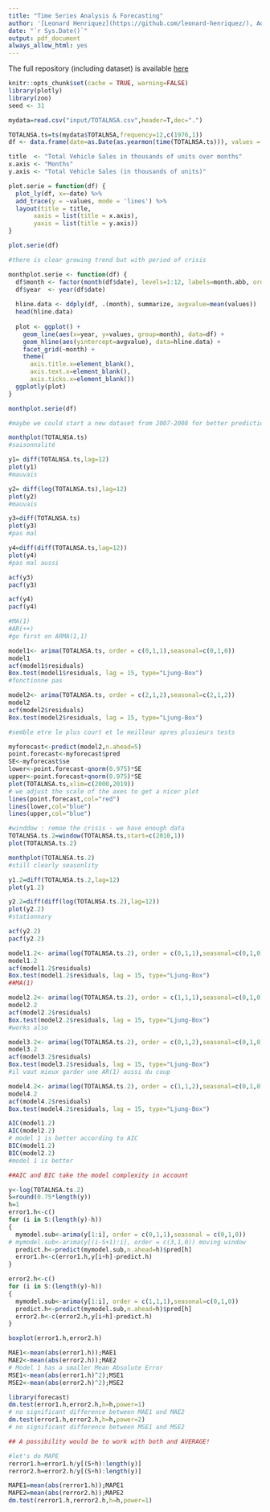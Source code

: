 ```yaml
---
title: "Time Series Analysis & Forecasting"
author: '[Leonard Henriquez](https://github.com/leonard-henriquez/), Adrien Lequiller & Eddy Ohayon'
date: "`r Sys.Date()`"
output: pdf_document
always_allow_html: yes
---
```


The full repository (including dataset) is available [here](https://github.com/leonard-henriquez/car_sales)

```r
knitr::opts_chunk$set(cache = TRUE, warning=FALSE)
library(plotly)
library(zoo)
seed <- 31
```

```r
mydata=read.csv("input/TOTALNSA.csv",header=T,dec=".")

TOTALNSA.ts=ts(mydata$TOTALNSA,frequency=12,c(1976,1))
df <- data.frame(date=as.Date(as.yearmon(time(TOTALNSA.ts))), values = melt(TOTALNSA.ts)$value)

title  <- "Total Vehicle Sales in thousands of units over months"
x.axis <- "Months"
y.axis <- "Total Vehicle Sales (in thousands of units)"

plot.serie = function(df) {
  plot_ly(df, x=~date) %>%
  add_trace(y = ~values, mode = 'lines') %>%
  layout(title = title,
       xaxis = list(title = x.axis),
       yaxis = list(title = y.axis))
}

plot.serie(df)

#there is clear growing trend but with period of crisis
```
```r
monthplot.serie <- function(df) {
  df$month <- factor(month(df$date), levels=1:12, labels=month.abb, ordered=TRUE)
  df$year  <- year(df$date)
  
  hline.data <- ddply(df, .(month), summarize, avgvalue=mean(values))
  head(hline.data)
  
  plot <- ggplot() + 
    geom_line(aes(x=year, y=values, group=month), data=df) +
    geom_hline(aes(yintercept=avgvalue), data=hline.data) +
    facet_grid(~month) +
    theme(
      axis.title.x=element_blank(),
      axis.text.x=element_blank(),
      axis.ticks.x=element_blank())
  ggplotly(plot)
}

monthplot.serie(df)

```

```r
#maybe we could start a new dataset from 2007-2008 for better predictions

monthplot(TOTALNSA.ts)
#saisonnalité

```

```r
y1= diff(TOTALNSA.ts,lag=12)
plot(y1)
#mauvais 
```

```r
y2= diff(log(TOTALNSA.ts),lag=12)
plot(y2)
#mauvais 
```

```r
y3=diff(TOTALNSA.ts)
plot(y3)
#pas mal
```

```r
y4=diff(diff(TOTALNSA.ts,lag=12))
plot(y4)
#pas mal aussi
```

```r
acf(y3) 
pacf(y3)
```

```r
acf(y4)
pacf(y4)

#MA(1)
#AR(++)
#go first on ARMA(1,1)
```

```r
model1<- arima(TOTALNSA.ts, order = c(0,1,1),seasonal=c(0,1,0))
model1
acf(model1$residuals) 
Box.test(model1$residuals, lag = 15, type="Ljung-Box")
#fonctionne pas
```

```r
model2<- arima(TOTALNSA.ts, order = c(2,1,2),seasonal=c(2,1,2))
model2
acf(model2$residuals) 
Box.test(model2$residuals, lag = 15, type="Ljung-Box")

#semble etre le plus court et le meilleur apres plusieurs tests
```

```r
myforecast<-predict(model2,n.ahead=5)
point.forecast<-myforecast$pred
SE<-myforecast$se
lower<-point.forecast-qnorm(0.975)*SE
upper<-point.forecast+qnorm(0.975)*SE
plot(TOTALNSA.ts,xlim=c(2000,2019))
# we adjust the scale of the axes to get a nicer plot
lines(point.forecast,col="red")
lines(lower,col="blue")
lines(upper,col="blue")
```


```r
#winddow : remoe the crisis - we have enough data
TOTALNSA.ts.2=window(TOTALNSA.ts,start=c(2010,1)) 
plot(TOTALNSA.ts.2)
```

```r
monthplot(TOTALNSA.ts.2)
#still clearly seasonlity
```

```r
y1.2=diff(TOTALNSA.ts.2,lag=12)
plot(y1.2)
```

```r
y2.2=diff(diff(log(TOTALNSA.ts.2),lag=12))
plot(y2.2)
#stationnary 
```

```r
acf(y2.2)
pacf(y2.2)
```

```r
model1.2<- arima(log(TOTALNSA.ts.2), order = c(0,1,1),seasonal=c(0,1,0))
model1.2
acf(model1.2$residuals) 
Box.test(model1.2$residuals, lag = 15, type="Ljung-Box")
##MA(1)
```

```r
model2.2<- arima(log(TOTALNSA.ts.2), order = c(1,1,1),seasonal=c(0,1,0))
model2.2
acf(model2.2$residuals) 
Box.test(model2.2$residuals, lag = 15, type="Ljung-Box")
#works also
```

```r
model3.2<- arima(log(TOTALNSA.ts.2), order = c(0,1,2),seasonal=c(0,1,0))
model3.2
acf(model3.2$residuals) 
Box.test(model3.2$residuals, lag = 15, type="Ljung-Box")
#il vaut mieux garder une AR(1) aussi du coup
```

```r
model4.2<- arima(log(TOTALNSA.ts.2), order = c(1,1,2),seasonal=c(0,1,0))
model4.2
acf(model4.2$residuals) 
Box.test(model4.2$residuals, lag = 15, type="Ljung-Box")
```

```r
AIC(model1.2) 
AIC(model2.2)
# model 1 is better according to AIC
BIC(model1.2) 
BIC(model2.2)
#model 1 is better

##AIC and BIC take the model complexity in account 
```

```r
y<-log(TOTALNSA.ts.2)
S=round(0.75*length(y))
h=1
error1.h<-c()
for (i in S:(length(y)-h))
{
  mymodel.sub<-arima(y[1:i], order = c(0,1,1),seasonal = c(0,1,0))
# mymodel.sub<-arima(y[(i-S+1):i], order = c(3,1,0)) moving window
  predict.h<-predict(mymodel.sub,n.ahead=h)$pred[h]
  error1.h<-c(error1.h,y[i+h]-predict.h)
}

error2.h<-c()
for (i in S:(length(y)-h))
{
  mymodel.sub<-arima(y[1:i], order = c(1,1,1),seasonal=c(0,1,0))
  predict.h<-predict(mymodel.sub,n.ahead=h)$pred[h]
  error2.h<-c(error2.h,y[i+h]-predict.h)
}

boxplot(error1.h,error2.h)
```

```r
MAE1<-mean(abs(error1.h));MAE1
MAE2<-mean(abs(error2.h));MAE2
# Model 1 has a smaller Mean Absolute Error
MSE1<-mean(abs(error1.h)^2);MSE1
MSE2<-mean(abs(error2.h)^2);MSE2
```

```r
library(forecast)
dm.test(error1.h,error2.h,h=h,power=1) 
# no significant difference between MAE1 and MAE2
dm.test(error1.h,error2.h,h=h,power=2) 
# no significant difference between MSE1 and MSE2

## A possibility would be to work with both and AVERAGE!

#let's do MAPE
rerror1.h=error1.h/y[(S+h):length(y)]
rerror2.h=error2.h/y[(S+h):length(y)]

MAPE1=mean(abs(rerror1.h));MAPE1
MAPE2=mean(abs(rerror2.h));MAPE2
dm.test(rerror1.h,rerror2.h,h=h,power=1) 
```

